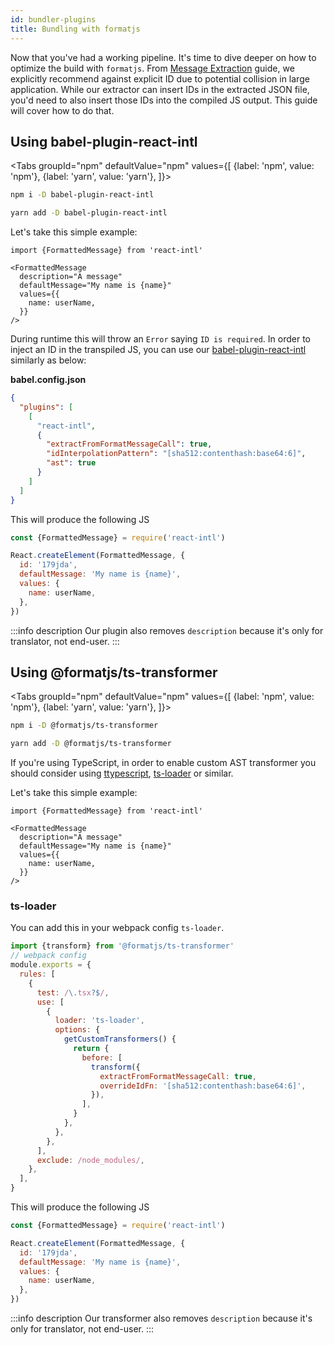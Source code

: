 ```yaml
---
id: bundler-plugins
title: Bundling with formatjs
---
```


Now that you've had a working pipeline. It's time to dive deeper on how to optimize the build with `formatjs`. From [Message Extraction](../getting-started/message-extraction.md) guide, we explicitly recommend against explicit ID due to potential collision in large application. While our extractor can insert IDs in the extracted JSON file, you'd need to also insert those IDs into the compiled JS output. This guide will cover how to do that.

## Using babel-plugin-react-intl


<Tabs
groupId="npm"
defaultValue="npm"
values={[
{label: 'npm', value: 'npm'},
{label: 'yarn', value: 'yarn'},
]}>
<TabItem value="npm">

```sh
npm i -D babel-plugin-react-intl
```

</TabItem>
<TabItem value="yarn">

```sh
yarn add -D babel-plugin-react-intl
```

</TabItem>
</Tabs>

Let's take this simple example:

<!-- prettier-ignore-start -->
```tsx
import {FormattedMessage} from 'react-intl'

<FormattedMessage
  description="A message"
  defaultMessage="My name is {name}"
  values={{
    name: userName,
  }}
/>
```
<!-- prettier-ignore-end -->

During runtime this will throw an `Error` saying `ID is required`. In order to inject an ID in the transpiled JS, you can use our [babel-plugin-react-intl](../tooling/babel-plugin.md) similarly as below:

**babel.config.json**

```json
{
  "plugins": [
    [
      "react-intl",
      {
        "extractFromFormatMessageCall": true,
        "idInterpolationPattern": "[sha512:contenthash:base64:6]",
        "ast": true
      }
    ]
  ]
}
```

This will produce the following JS

```js
const {FormattedMessage} = require('react-intl')

React.createElement(FormattedMessage, {
  id: '179jda',
  defaultMessage: 'My name is {name}',
  values: {
    name: userName,
  },
})
```

:::info description
Our plugin also removes `description` because it's only for translator, not end-user.
:::

## Using @formatjs/ts-transformer

<Tabs
  groupId="npm"
  defaultValue="npm"
  values={[
  {label: 'npm', value: 'npm'},
  {label: 'yarn', value: 'yarn'},
]}>
<TabItem value="npm">

```sh
npm i -D @formatjs/ts-transformer
```

</TabItem>
<TabItem value="yarn">

```sh
yarn add -D @formatjs/ts-transformer
```

</TabItem>
</Tabs>

If you're using TypeScript, in order to enable custom AST transformer you should consider using [ttypescript](https://github.com/cevek/ttypescript), [ts-loader](https://github.com/TypeStrong/ts-loader) or similar.

Let's take this simple example:

<!-- prettier-ignore-start -->
```tsx
import {FormattedMessage} from 'react-intl'

<FormattedMessage
  description="A message"
  defaultMessage="My name is {name}"
  values={{
    name: userName,
  }}
/>
```
<!-- prettier-ignore-end -->

### ts-loader

You can add this in your webpack config `ts-loader`.

```js
import {transform} from '@formatjs/ts-transformer'
// webpack config
module.exports = {
  rules: [
    {
      test: /\.tsx?$/,
      use: [
        {
          loader: 'ts-loader',
          options: {
            getCustomTransformers() {
              return {
                before: [
                  transform({
                    extractFromFormatMessageCall: true,
                    overrideIdFn: '[sha512:contenthash:base64:6]',
                  }),
                ],
              }
            },
          },
        },
      ],
      exclude: /node_modules/,
    },
  ],
}
```

This will produce the following JS

```js
const {FormattedMessage} = require('react-intl')

React.createElement(FormattedMessage, {
  id: '179jda',
  defaultMessage: 'My name is {name}',
  values: {
    name: userName,
  },
})
```

:::info description
Our transformer also removes `description` because it's only for translator, not end-user.
:::
